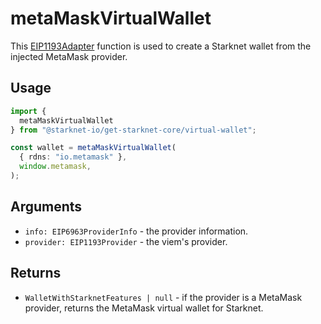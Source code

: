 # metaMaskVirtualWallet

This [EIP1193Adapter](/core/EIP1193Adapter) function is used to create a Starknet wallet from the injected MetaMask provider.

## Usage

```ts
import {
  metaMaskVirtualWallet
} from "@starknet-io/get-starknet-core/virtual-wallet";

const wallet = metaMaskVirtualWallet(
  { rdns: "io.metamask" },
  window.metamask,
);
```

## Arguments

 * `info: EIP6963ProviderInfo` - the provider information.
 * `provider: EIP1193Provider` - the viem's provider.

## Returns

 * `WalletWithStarknetFeatures | null` - if the provider is a MetaMask provider, returns the MetaMask virtual wallet for Starknet.
